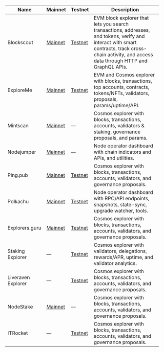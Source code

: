 | Name               | Mainnet                                                | Testnet                                                    | Description                                                                                                                                                                                       |
| ------------------ | ------------------------------------------------------ | ---------------------------------------------------------- | ------------------------------------------------------------------------------------------------------------------------------------------------------------------------------------------------- |
| Blockscout         | [Mainnet](https://zetachain.blockscout.com/)           | [Testnet](https://zetachain-testnet.blockscout.com/)       | EVM block explorer that lets you search transactions, addresses, and tokens, verify and interact with smart contracts, track cross-chain activity, and access data through HTTP and GraphQL APIs. |
| ExploreMe          | [Mainnet](https://zetachain.exploreme.pro/)            | [Testnet](https://testnet.zetachain.exploreme.pro/)        | EVM and Cosmos explorer with blocks, transactions, top accounts, contracts, tokens/NFTs, validators, proposals, params/uptime/API.                                                                |
| Mintscan           | [Mainnet](https://www.mintscan.io/zeta)                | —                                                          | Cosmos explorer with blocks, transactions, accounts, validators & staking, governance proposals, and params.                                                                                      |
| Nodejumper         | [Mainnet](https://app.nodejumper.io/zetachain)         | —                                                          | Node operator dashboard with chain indicators and APIs, and utilities.                                                                                                                            |
| Ping.pub           | [Mainnet](https://ping.pub/zetachain)                  | [Testnet](https://testnet.ping.pub/zetachain)              | Cosmos explorer with blocks, transactions, accounts, validators, and governance proposals.                                                                                                        |
| Polkachu           | [Mainnet](https://www.polkachu.com/networks/zetachain) | [Testnet](https://polkachu.com/testnets/zetachain)         | Node operator dashboard with RPC/API endpoints, snapshots, state-sync, upgrade watcher, tools.                                                                                                    |
| Explorers.guru     | [Mainnet](https://zetachain.explorers.guru/)           | [Testnet](https://testnet.zetachain.explorers.guru/)       | Cosmos explorer with blocks, transactions, accounts, validators, and governance proposals.                                                                                                        |
| Staking Explorer   | —                                                      | [Testnet](https://staking-explorer.com/explorer/zetachain) | Cosmos explorer with validators, delegations, rewards/APR, uptime, and validator analytics.                                                                                                       |
| Liveraven Explorer | —                                                      | [Testnet](https://testnet.explorer.liveraven.net/)         | Cosmos explorer with blocks, transactions, accounts, validators, and governance proposals.                                                                                                        |
| NodeStake          | [Mainnet](https://explorer.nodestake.org/zetachain/)   | —                                                          | Cosmos explorer with blocks, transactions, accounts, validators, and governance proposals.                                                                                                        |
| ITRocket           | —                                                      | [Testnet](https://testnet.itrocket.net/zetachain)          | Cosmos explorer with blocks, transactions, accounts, validators, and governance proposals.                                                                                                        |
